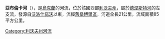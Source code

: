 '''亞布倫卡河'''（{{lang-uk|Яблунька}}），是[[烏克蘭|烏克蘭]]的河流，位於該國西部[[利沃夫州|利沃夫州]]，屬於[[德涅斯特河|德涅斯特河]]的左支流，發源自[[沃洛什諾沃|沃洛什諾沃]]以東，流經[[舊桑博爾區|舊桑博爾區]]，河道全長21公里，流域面積85平方公里。

{{DEFAULTSORT:Яблунька (притока Дністра)}}
[[Category:利沃夫州河流|Category:利沃夫州河流]]


{{Ukraine-river-stub}}